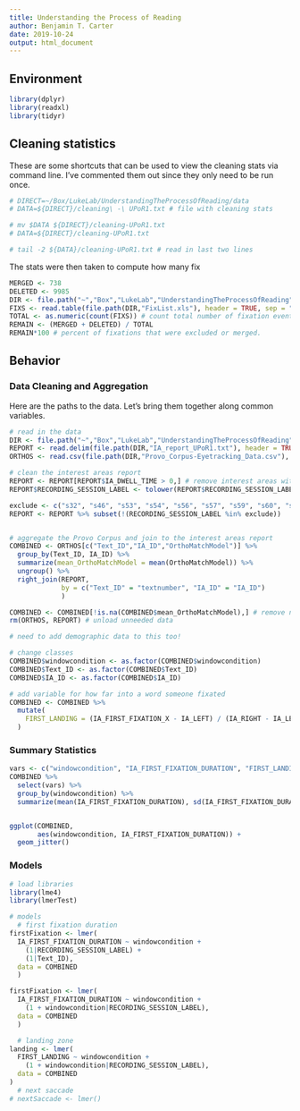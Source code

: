```yaml
---
title: Understanding the Process of Reading
author: Benjamin T. Carter
date: 2019-10-24
output: html_document
---
```


## Environment

```r
library(dplyr)
library(readxl)
library(tidyr)
```

## Cleaning statistics

These are some shortcuts that can be used to view the cleaning stats via command line. I've commented them out since they only need to be run once.

```bash
# DIRECT=~/Box/LukeLab/UnderstandingTheProcessOfReading/data
# DATA=${DIRECT}/cleaning\ -\ UPoR1.txt # file with cleaning stats

# mv $DATA ${DIRECT}/cleaning-UPoR1.txt
# DATA=${DIRECT}/cleaning-UPoR1.txt

# tail -2 ${DATA}/cleaning-UPoR1.txt # read in last two lines
```

The stats were then taken to compute how many fix

```r
MERGED <- 738
DELETED <- 9985
DIR <- file.path("~","Box","LukeLab","UnderstandingTheProcessOfReading","data") # study directory
FIXS <- read.table(file.path(DIR,"FixList.xls"), header = TRUE, sep = "\t") # list of fixations
TOTAL <- as.numeric(count(FIXS)) # count total number of fixation events
REMAIN <- (MERGED + DELETED) / TOTAL
REMAIN*100 # percent of fixations that were excluded or merged.
```

## Behavior

### Data Cleaning and Aggregation

Here are the paths to the data. Let's bring them together along common variables.

```r
# read in the data
DIR <- file.path("~","Box","LukeLab","UnderstandingTheProcessOfReading","data") # study directory
REPORT <- read.delim(file.path(DIR,"IA_report_UPoR1.txt"), header = TRUE, sep = "\t", fill = TRUE, na.strings = ".") # interest areas report
ORTHOS <- read.csv(file.path(DIR,"Provo_Corpus-Eyetracking_Data.csv"), header = TRUE, sep = ",", fill = TRUE) # ortho probabilities

# clean the interest areas report
REPORT <- REPORT[REPORT$IA_DWELL_TIME > 0,] # remove interest areas without a fixation in them.
REPORT$RECORDING_SESSION_LABEL <- tolower(REPORT$RECORDING_SESSION_LABEL) # make label case consistent

exclude <- c("s32", "s46", "s53", "s54", "s56", "s57", "s59", "s60", "s63") # exclude messy data
REPORT <- REPORT %>% subset(!(RECORDING_SESSION_LABEL %in% exclude))


# aggregate the Provo Corpus and join to the interest areas report
COMBINED <- ORTHOS[c("Text_ID","IA_ID","OrthoMatchModel")] %>% 
  group_by(Text_ID, IA_ID) %>%
  summarize(mean_OrthoMatchModel = mean(OrthoMatchModel)) %>%
  ungroup() %>%
  right_join(REPORT,
             by = c("Text_ID" = "textnumber", "IA_ID" = "IA_ID")
             )

COMBINED <- COMBINED[!is.na(COMBINED$mean_OrthoMatchModel),] # remove na values
rm(ORTHOS, REPORT) # unload unneeded data

# need to add demographic data to this too!

# change classes
COMBINED$windowcondition <- as.factor(COMBINED$windowcondition)
COMBINED$Text_ID <- as.factor(COMBINED$Text_ID)
COMBINED$IA_ID <- as.factor(COMBINED$IA_ID)

# add variable for how far into a word someone fixated
COMBINED <- COMBINED %>%
  mutate(
    FIRST_LANDING = (IA_FIRST_FIXATION_X - IA_LEFT) / (IA_RIGHT - IA_LEFT)
  )
```

### Summary Statistics
```r
vars <- c("windowcondition", "IA_FIRST_FIXATION_DURATION", "FIRST_LANDING")
COMBINED %>%
  select(vars) %>%
  group_by(windowcondition) %>%
  summarize(mean(IA_FIRST_FIXATION_DURATION), sd(IA_FIRST_FIXATION_DURATION), mean(FIRST_LANDING), sd(FIRST_LANDING))


ggplot(COMBINED,
       aes(windowcondition, IA_FIRST_FIXATION_DURATION)) + 
  geom_jitter()

```

### Models
```r
# load libraries
library(lme4)
library(lmerTest)

# models
  # first fixation duration
firstFixation <- lmer(
  IA_FIRST_FIXATION_DURATION ~ windowcondition +
    (1|RECORDING_SESSION_LABEL) +
    (1|Text_ID),
  data = COMBINED
  )

firstFixation <- lmer(
  IA_FIRST_FIXATION_DURATION ~ windowcondition +
    (1 + windowcondition|RECORDING_SESSION_LABEL),
  data = COMBINED
  )

  # landing zone
landing <- lmer(
  FIRST_LANDING ~ windowcondition + 
    (1 + windowcondition|RECORDING_SESSION_LABEL),
  data = COMBINED
)
  # next saccade
# nextSaccade <- lmer()
```


